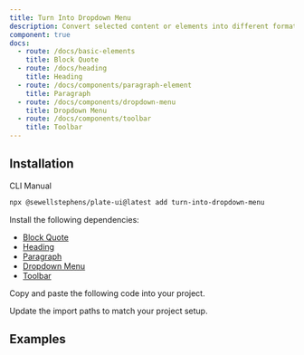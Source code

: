 ```yaml
---
title: Turn Into Dropdown Menu
description: Convert selected content or elements into different formats or types using a dropdown menu.
component: true
docs:
  - route: /docs/basic-elements
    title: Block Quote
  - route: /docs/heading
    title: Heading
  - route: /docs/components/paragraph-element
    title: Paragraph
  - route: /docs/components/dropdown-menu
    title: Dropdown Menu
  - route: /docs/components/toolbar
    title: Toolbar
---
```


## Installation

<Tabs defaultValue="cli">

<TabsList>
<TabsTrigger value="cli">CLI</TabsTrigger>
<TabsTrigger value="manual">Manual</TabsTrigger>
</TabsList>
<TabsContent value="cli">

```bash
npx @sewellstephens/plate-ui@latest add turn-into-dropdown-menu
```

</TabsContent>

<TabsContent value="manual">

<Steps>

<Step>

Install the following dependencies:

- [Block Quote](/docs/basic-elements)
- [Heading](/docs/heading)
- [Paragraph](/docs/components/paragraph)
- [Dropdown Menu](/docs/components/dropdown-menu)
- [Toolbar](/docs/components/toolbar)

</Step>

<Step>

Copy and paste the following code into your project.

</Step>

<ComponentSource name="turn-into-dropdown-menu" />

<Step>

Update the import paths to match your project setup.

</Step>

</Steps>

</TabsContent>

</Tabs>

## Examples

<ComponentPreview name="playground-demo" id="basicnodes" />

<ComponentSource src="../../templates/plate-playground-template/src/components/plate-ui/fixed-toolbar-buttons.tsx" />
<ComponentSource src="../../templates/plate-playground-template/src/components/plate-ui/floating-toolbar-buttons.tsx" />
